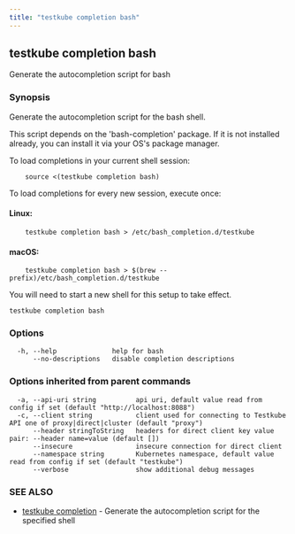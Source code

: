 ```yaml
---
title: "testkube completion bash"
---
```

<head>
  <meta name="docsearch:indexPrefix" content="reference-doc" />
</head>

## testkube completion bash

Generate the autocompletion script for bash

### Synopsis

Generate the autocompletion script for the bash shell.

This script depends on the 'bash-completion' package.
If it is not installed already, you can install it via your OS's package manager.

To load completions in your current shell session:

```
	source <(testkube completion bash)
```

To load completions for every new session, execute once:

#### Linux:

```
	testkube completion bash > /etc/bash_completion.d/testkube
```

#### macOS:

```
	testkube completion bash > $(brew --prefix)/etc/bash_completion.d/testkube
```

You will need to start a new shell for this setup to take effect.


```
testkube completion bash
```

### Options

```
  -h, --help              help for bash
      --no-descriptions   disable completion descriptions
```

### Options inherited from parent commands

```
  -a, --api-uri string          api uri, default value read from config if set (default "http://localhost:8088")
  -c, --client string           client used for connecting to Testkube API one of proxy|direct|cluster (default "proxy")
      --header stringToString   headers for direct client key value pair: --header name=value (default [])
      --insecure                insecure connection for direct client
      --namespace string        Kubernetes namespace, default value read from config if set (default "testkube")
      --verbose                 show additional debug messages
```

### SEE ALSO

* [testkube completion](testkube-completion.mdx)	 - Generate the autocompletion script for the specified shell

